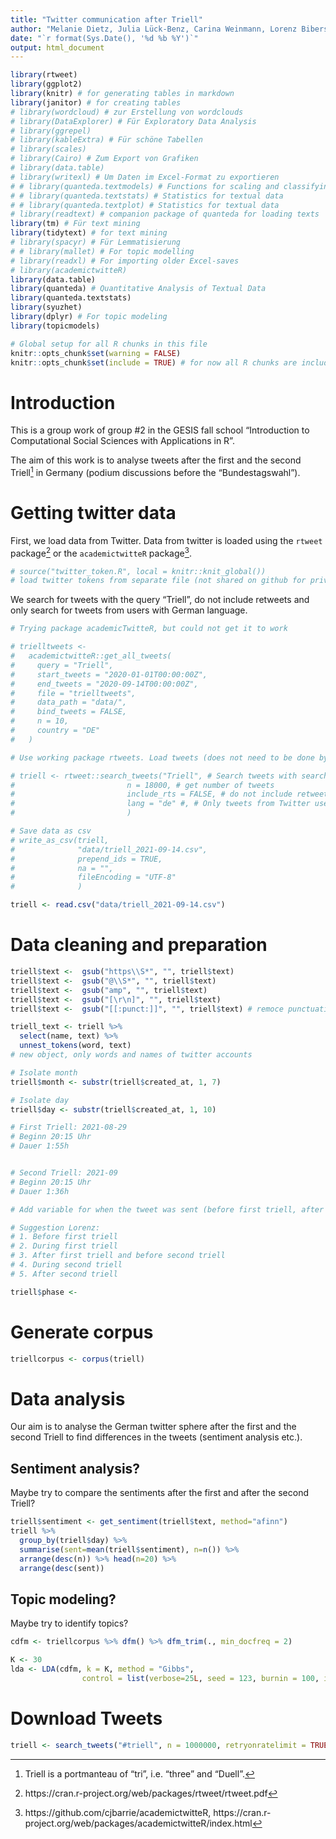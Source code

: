 ```yaml
---
title: "Twitter communication after Triell"
author: "Melanie Dietz, Julia Lück-Benz, Carina Weinmann, Lorenz Biberstein, Gabor Scheiring"
date: "`r format(Sys.Date(), '%d %b %Y')`"
output: html_document
---
```


```r
library(rtweet)
library(ggplot2)
library(knitr) # for generating tables in markdown
library(janitor) # for creating tables
# library(wordcloud) # zur Erstellung von wordclouds
# library(DataExplorer) # Für Exploratory Data Analysis
# library(ggrepel)
# library(kableExtra) # Für schöne Tabellen
# library(scales)
# library(Cairo) # Zum Export von Grafiken
# library(data.table)
# library(writexl) # Um Daten im Excel-Format zu exportieren
# # library(quanteda.textmodels) # Functions for scaling and classifying textual data
# # library(quanteda.textstats) # Statistics for textual data
# # library(quanteda.textplot) # Statistics for textual data 
# library(readtext) # companion package of quanteda for loading texts
library(tm) # Für text mining
library(tidytext) # for text mining
# library(spacyr) # Für Lemmatisierung
# # library(mallet) # For topic modelling
# library(readxl) # For importing older Excel-saves
# library(academictwitteR)
library(data.table)
library(quanteda) # Quantitative Analysis of Textual Data 
library(quanteda.textstats)
library(syuzhet)
library(dplyr) # For topic modeling
library(topicmodels)
```


```r
# Global setup for all R chunks in this file
knitr::opts_chunk$set(warning = FALSE)
knitr::opts_chunk$set(include = TRUE) # for now all R chunks are included, can be taken out here later
```

# Introduction

This is a group work of group #2 in the GESIS fall school "Introduction to Computational Social Sciences with Applications in R". 

The aim of this work is to analyse tweets after the first and the second Triell^[Triell is a portmanteau of "tri", i.e. "three" and "Duell".] in Germany (podium discussions before the "Bundestagswahl").

# Getting twitter data

First, we load data from Twitter. Data from twitter is loaded using the `rtweet` package^[https://cran.r-project.org/web/packages/rtweet/rtweet.pdf] or the `academictwitteR` package^[https://github.com/cjbarrie/academictwitteR, https://cran.r-project.org/web/packages/academictwitteR/index.html]. 

```r
# source("twitter_token.R", local = knitr::knit_global())
# load twitter tokens from separate file (not shared on github for privacy reasons)
```

We search for tweets with the query "Triell", do not include retweets and only search for tweets from users with German language.

```r
# Trying package academicTwitteR, but could not get it to work

# trielltweets <-
#   academictwitteR::get_all_tweets(
#     query = "Triell",
#     start_tweets = "2020-01-01T00:00:00Z",
#     end_tweets = "2020-09-14T00:00:00Z",
#     file = "trielltweets",
#     data_path = "data/",
#     bind_tweets = FALSE,
#     n = 10,
#     country = "DE"
#   )
```

```r
# Use working package rtweets. Load tweets (does not need to be done by everybodey, was only done once by Lorenz. Afterwards we can use the import from the .csv file below)

# triell <- rtweet::search_tweets("Triell", # Search tweets with search phrase "Triell"
#                         n = 18000, # get number of tweets
#                         include_rts = FALSE, # do not include retweets
#                         lang = "de" #, # Only tweets from Twitter users with German language
#                         )

# Save data as csv
# write_as_csv(triell, 
#              "data/triell_2021-09-14.csv", 
#              prepend_ids = TRUE, 
#              na = "", 
#              fileEncoding = "UTF-8"
#              )
```


```r
triell <- read.csv("data/triell_2021-09-14.csv")
```

# Data cleaning and preparation

```r
triell$text <-  gsub("https\\S*", "", triell$text)
triell$text <-  gsub("@\\S*", "", triell$text) 
triell$text <-  gsub("amp", "", triell$text) 
triell$text <-  gsub("[\r\n]", "", triell$text)
triell$text <-  gsub("[[:punct:]]", "", triell$text) # remoce punctuation
```

```r
triell_text <- triell %>%
  select(name, text) %>%
  unnest_tokens(word, text)
# new object, only words and names of twitter accounts
```

```r
# Isolate month
triell$month <- substr(triell$created_at, 1, 7)

# Isolate day
triell$day <- substr(triell$created_at, 1, 10)
```

```r
# First Triell: 2021-08-29 
# Beginn 20:15 Uhr
# Dauer 1:55h


# Second Triell: 2021-09
# Beginn 20:15 Uhr
# Dauer 1:36h

# Add variable for when the tweet was sent (before first triell, after the first triell, after second triell etc.)

# Suggestion Lorenz: 
# 1. Before first triell
# 2. During first triell
# 3. After first triell and before second triell
# 4. During second triell
# 5. After second triell

triell$phase <- 

```


# Generate corpus

```r
triellcorpus <- corpus(triell)
```


# Data analysis

Our aim is to analyse the German twitter sphere after the first and the second Triell to find differences in the tweets (sentiment analysis etc.).

## Sentiment analysis?

Maybe try to compare the sentiments after the first and after the second Triell?

```r
triell$sentiment <- get_sentiment(triell$text, method="afinn")
triell %>% 
  group_by(triell$day) %>% 
  summarise(sent=mean(triell$sentiment), n=n()) %>% 
  arrange(desc(n)) %>% head(n=20) %>% 
  arrange(desc(sent))
```

## Topic modeling?

Maybe try to identify topics?

```r
cdfm <- triellcorpus %>% dfm() %>% dfm_trim(., min_docfreq = 2)

K <- 30
lda <- LDA(cdfm, k = K, method = "Gibbs", 
                control = list(verbose=25L, seed = 123, burnin = 100, iter = 500))
```

# Download Tweets

```r
triell <- search_tweets("#triell", n = 1000000, retryonratelimit = TRUE, include_rts = FALSE, lang = "de")
```